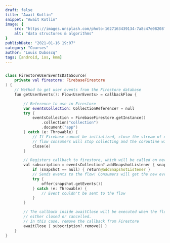 ```yaml
---
draft: false
title: "Await Kotlin"
snippet: "Await Kotlin"
image: {
    src: "https://images.unsplash.com/photo-1627163439134-7a8c47e08208?&fit=crop&w=430&h=240",
    alt: "data structures & algorithms"
}
publishDate: "2021-01-16 19:07"
category: "Courses"
author: "Louis Duboscq"
tags: [android, ios, kmm]
---
```

  
```swift

class FirestoreUserEventsDataSource(
    private val firestore: FirebaseFirestore
) {
    // Method to get user events from the Firestore database
    fun getUserEvents(): Flow<UserEvents> = callbackFlow {

        // Reference to use in Firestore
        var eventsCollection: CollectionReference? = null
        try {
            eventsCollection = FirebaseFirestore.getInstance()
                .collection("collection")
                .document("app")
        } catch (e: Throwable) {
            // If Firebase cannot be initialized, close the stream of data
            // flow consumers will stop collecting and the coroutine will resume
            close(e)
        }

        // Registers callback to firestore, which will be called on new events
        val subscription = eventsCollection?.addSnapshotListener { snapshot, _ ->
            if (snapshot == null) { return@addSnapshotListener }
            // Sends events to the flow! Consumers will get the new events
            try {
                offer(snapshot.getEvents())
            } catch (e: Throwable) {
                // Event couldn't be sent to the flow
            }
        }

        // The callback inside awaitClose will be executed when the flow is
        // either closed or cancelled.
        // In this case, remove the callback from Firestore
        awaitClose { subscription?.remove() }
    }
}
```